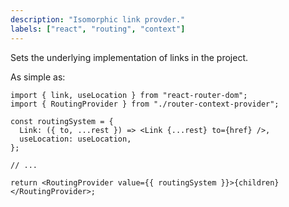 ```yaml
---
description: "Isomorphic link provder."
labels: ["react", "routing", "context"]
---
```


Sets the underlying implementation of links in the project.

As simple as:

```tsx
import { link, useLocation } from "react-router-dom";
import { RoutingProvider } from "./router-context-provider";

const routingSystem = {
  Link: ({ to, ...rest }) => <Link {...rest} to={href} />,
  useLocation: useLocation,
};

// ...

return <RoutingProvider value={{ routingSystem }}>{children}</RoutingProvider>;
```
